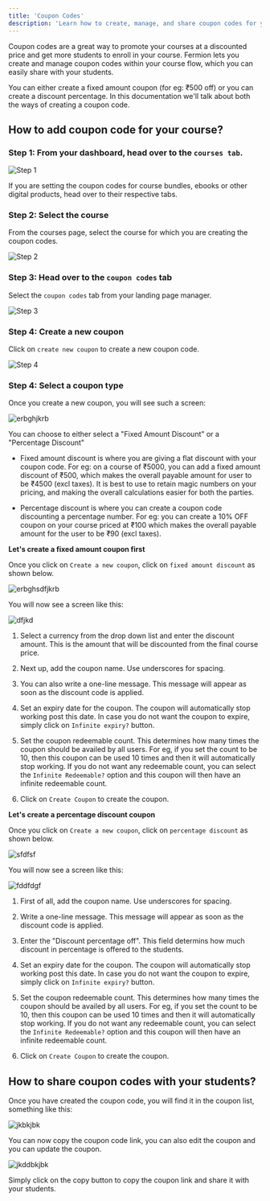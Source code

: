 ```yaml
---
title: 'Coupon Codes'
description: 'Learn how to create, manage, and share coupon codes for your courses to offer discounts and promote enrollments on Fermion.'
---
```


Coupon codes are a great way to promote your courses at a discounted price and get more students to enroll in your course. Fermion lets you create and manage coupon codes within your course flow, which you can easily share with your students.

You can either create a fixed amount coupon (for eg: ₹500 off) or you can create a discount percentage. In this documentation we'll talk about both the ways of creating a coupon code.

## How to add coupon code for your course?

### Step 1: From your dashboard, head over to the `courses tab`.

![Step 1](https://codedamn-website-assets.s3.us-east-1.amazonaws.com/uploads/19-11-2024/22%402x.jkyvqz.png)

<Warning>
	If you are setting the coupon codes for course bundles, ebooks or other
	digital products, head over to their respective tabs.
</Warning>

### Step 2: Select the course

From the courses page, select the course for which you are creating the coupon codes.

![Step 2](https://codedamn-website-assets.s3.us-east-1.amazonaws.com/uploads/19-11-2024/19%402x.mhnqhl.png)

### Step 3: Head over to the `coupon codes` tab

Select the `coupon codes` tab from your landing page manager.

![Step 3](https://codedamn-website-assets.s3.us-east-1.amazonaws.com/uploads/19-11-2024/02%402x.ijotvc.png)

### Step 4: Create a new coupon

Click on `create new coupon` to create a new coupon code.

![Step 4](https://codedamn-website-assets.s3.us-east-1.amazonaws.com/uploads/19-11-2024/57%402x.mxuauc.png)

### Step 4: Select a coupon type

Once you create a new coupon, you will see such a screen:

![erbghjkrb](https://codedamn-website-assets.s3.us-east-1.amazonaws.com/uploads/19-11-2024/32%E2%80%AFAM.aiujah.png)

You can choose to either select a "Fixed Amount Discount" or a "Percentage Discount"

-   Fixed amount discount is where you are giving a flat discount with your coupon code. For eg: on a course of ₹5000, you can add a fixed amount discount of ₹500, which makes the overall payable amount for user to be ₹4500 (excl taxes). It is best to use to retain magic numbers on your pricing, and making the overall calculations easier for both the parties.

-   Percentage discount is where you can create a coupon code discounting a percentage number. For eg: you can create a 10% OFF coupon on your course priced at ₹100 which makes the overall payable amount for the user to be ₹90 (excl taxes).

**Let's create a fixed amount coupon first**

Once you click on `Create a new coupon`, click on `fixed amount discount` as shown below.

![erbghsdfjkrb](https://codedamn-website-assets.s3.us-east-1.amazonaws.com/uploads/19-11-2024/57%402x.satsny.png)

You will now see a screen like this:

![dfjkd](https://codedamn-website-assets.s3.us-east-1.amazonaws.com/uploads/19-11-2024/59%402x.iwshbf.png)

1. Select a currency from the drop down list and enter the discount amount. This is the amount that will be discounted from the final course price.

2. Next up, add the coupon name. Use underscores for spacing.

3. You can also write a one-line message. This message will appear as soon as the discount code is applied.

4. Set an expiry date for the coupon. The coupon will automatically stop working post this date. In case you do not want the coupon to expire, simply click on `Infinite expiry?` button.

5. Set the coupon redeemable count. This determines how many times the coupon should be availed by all users. For eg, if you set the count to be 10, then this coupon can be used 10 times and then it will automatically stop working. If you do not want any redeemable count, you can select the `Infinite Redeemable?` option and this coupon will then have an infinite redeemable count.

6. Click on `Create Coupon` to create the coupon.

**Let's create a percentage discount coupon**

Once you click on `Create a new coupon`, click on `percentage discount` as shown below.

![sfdfsf](https://codedamn-website-assets.s3.us-east-1.amazonaws.com/uploads/19-11-2024/59%402x.shahke.png)

You will now see a screen like this:

![fddfdgf](https://codedamn-website-assets.s3.us-east-1.amazonaws.com/uploads/19-11-2024/55%402x.fwiwjj.png)

1. First of all, add the coupon name. Use underscores for spacing.

2. Write a one-line message. This message will appear as soon as the discount code is applied.

3. Enter the "Discount percentage off". This field determins how much discount in percentage is offered to the students.

4. Set an expiry date for the coupon. The coupon will automatically stop working post this date. In case you do not want the coupon to expire, simply click on `Infinite expiry?` button.

5. Set the coupon redeemable count. This determines how many times the coupon should be availed by all users. For eg, if you set the count to be 10, then this coupon can be used 10 times and then it will automatically stop working. If you do not want any redeemable count, you can select the `Infinite Redeemable?` option and this coupon will then have an infinite redeemable count.

6. Click on `Create Coupon` to create the coupon.

## How to share coupon codes with your students?

Once you have created the coupon code, you will find it in the coupon list, something like this:

![jkbkjbk](https://codedamn-website-assets.s3.us-east-1.amazonaws.com/uploads/20-11-2024/54%402x.tlcjly.png)

You can now copy the coupon code link, you can also edit the coupon and you can update the coupon.

![jkddbkjbk](https://codedamn-website-assets.s3.us-east-1.amazonaws.com/uploads/20-11-2024/16%402x.fntccg.png)

Simply click on the copy button to copy the coupon link and share it with your students.
